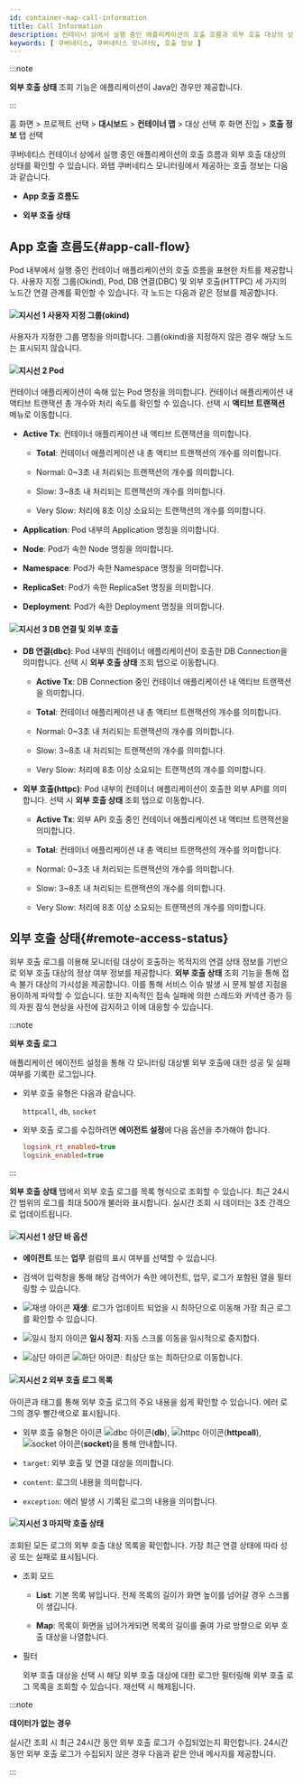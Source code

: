 ```yaml
---
id: container-map-call-information
title: Call Information
description: 컨테이너 상에서 실행 중인 애플리케이션의 호출 흐름과 외부 호출 대상의 상태를 확인할 수 있습니다.
keywords: [ 쿠버네티스, 쿠버네티스 모니터링, 호출 정보 ]
---
```


:::note 

**외부 호출 상태** 조회 기능은 애플리케이션이 Java인 경우만 제공합니다.

:::

홈 화면 > 프로젝트 선택 > **대시보드** > **컨테이너 맵** > 대상 선택 후 <Cmdname sid="BTN07712" className="uitext" /> 화면 진입 > **호출 정보** 탭 선택

쿠버네티스 컨테이너 상에서 실행 중인 애플리케이션의 호출 흐름과 외부 호출 대상의 상태를 확인할 수 있습니다. 와탭 쿠버네티스 모니터링에서 제공하는 호출 정보는 다음과 같습니다. 

* **App 호출 흐름도**

* **외부 호출 상태**

## App 호출 흐름도{#app-call-flow}

<ImgLang img='k8s-container-map-call-info-app.png' desc='App 호출 흐름도' />

Pod 내부에서 실행 중인 컨테이너 애플리케이션의 호출 흐름을 표현한 차트를 제공합니다. 사용자 지정 그룹(Okind), Pod, DB 연결(DBC) 및 외부 호출(HTTPC) 세 가지의 노드간 연결 관계를 확인할 수 있습니다. 각 노드는 다음과 같은 정보를 제공합니다. 

#### ![지시선 1](/img/number-01.png) 사용자 지정 그룹(okind)

사용자가 지정한 그룹 명칭을 의미합니다. 그룹(okind)을 지정하지 않은 경우 해당 노드는 표시되지 않습니다.

#### ![지시선 2](/img/number-02.png) Pod 

컨테이너 애플리케이션이 속해 있는 Pod 명칭을 의미합니다. 컨테이너 애플리케이션 내 액티브 트랜잭션 총 개수와 처리 속도를 확인할 수 있습니다. 선택 시 **액티브 트랜잭션** 메뉴로 이동합니다.

* **Active Tx**: 컨테이너 애플리케이션 내 액티브 트랜잭션을 의미합니다. 

  * **Total**: 컨테이너 애플리케이션 내 총 액티브 트랜잭션의 개수를 의미합니다.

  * <span class='normal'>Normal</span>: 0~3초 내 처리되는 트랜잭션의 개수를 의미합니다.

  * <span class='slow'>Slow</span>: 3~8초 내 처리되는 트랜잭션의 개수를 의미합니다.

  * <span class='vslow'>Very Slow</span>: 처리에 8초 이상 소요되는 트랜잭션의 개수를 의미합니다.

* **Application**: Pod 내부의 Application 명칭을 의미합니다. 

* **Node**: Pod가 속한 Node 명칭을 의미합니다. 

* **Namespace**: Pod가 속한 Namespace 명칭을 의미합니다. 

* **ReplicaSet**: Pod가 속한 ReplicaSet 명칭을 의미합니다. 

* **Deployment**: Pod가 속한 Deployment 명칭을 의미합니다.  

#### ![지시선 3](/img/number-03.png) DB 연결 및 외부 호출

* **DB 연결(dbc)**: Pod 내부의 컨테이너 애플리케이션이 호출한 DB Connection을 의미합니다. 선택 시 **외부 호출 상태** 조회 탭으로 이동합니다.

  * **Active Tx**: DB Connection 중인 컨테이너 애플리케이션 내 액티브 트랜잭션을 의미합니다. 

  * **Total**: 컨테이너 애플리케이션 내 총 액티브 트랜잭션의 개수를 의미합니다.

  * <span class='normal'>Normal</span>: 0~3초 내 처리되는 트랜잭션의 개수를 의미합니다.

  * <span class='slow'>Slow</span>: 3~8초 내 처리되는 트랜잭션의 개수를 의미합니다.

  * <span class='vslow'>Very Slow</span>: 처리에 8초 이상 소요되는 트랜잭션의 개수를 의미합니다.

* **외부 호출(httpc)**: Pod 내부의 컨테이너 애플리케이션이 호출한 외부 API를 의미합니다. 선택 시 **외부 호출 상태** 조회 탭으로 이동합니다. 

  * **Active Tx**: 외부 API 호출 중인 컨테이너 애플리케이션 내 액티브 트랜잭션을 의미합니다. 

  * **Total**: 컨테이너 애플리케이션 내 총 액티브 트랜잭션의 개수를 의미합니다.

  * <span class='normal'>Normal</span>: 0~3초 내 처리되는 트랜잭션의 개수를 의미합니다.

  * <span class='slow'>Slow</span>: 3~8초 내 처리되는 트랜잭션의 개수를 의미합니다.

  * <span class='vslow'>Very Slow</span>: 처리에 8초 이상 소요되는 트랜잭션의 개수를 의미합니다.

## 외부 호출 상태{#remote-access-status}

외부 호출 로그를 이용해 모니터링 대상이 호출하는 목적지의 연결 상태 정보를 기반으로 외부 호출 대상의 정상 여부 정보를 제공합니다. **외부 호출 상태** 조회 기능을 통해 접속 불가 대상의 가시성을 제공합니다. 이를 통해 서비스 이슈 발생 시 문제 발생 지점을 용이하게 파악할 수 있습니다. 또한 지속적인 접속 실패에 의한 스레드와 커넥션 증가 등의 자원 잠식 현상을 사전에 감지하고 이에 대응할 수 있습니다.

:::note

**외부 호출 로그**

애플리케이션 에이전트 설정을 통해 각 모니터링 대상별 외부 호출에 대한 성공 및 실패 여부를 기록한 로그입니다. 

* 외부 호출 유형은 다음과 같습니다.

  `httpcall`, `db`, `socket` 

* 외부 호출 로그를 수집하려면 **에이전트 설정**에 다음 옵션을 추가해야 합니다.

  ```ini 
  logsink_rt_enabled=true
  logsink_enabled=true
  ```

::: 

<ImgLang img='k8s-container-map-call-info-remote.png' desc='외부 호출 로그' />

**외부 호출 상태** 탭에서 외부 호출 로그를 목록 형식으로 조회할 수 있습니다. 최근 24시간 범위의 로그를 최대 500개 불러와 표시합니다. 실시간 조회 시 데이터는 3초 간격으로 업데이트됩니다. 

#### ![지시선 1](/img/number-01.png) 상단 바 옵션 

* **에이전트** 또는 **업무** 컬럼의 표시 여부를 선택할 수 있습니다.

* 검색어 입력창을 통해 해당 검색어가 속한 에이전트, 업무, 로그가 포함된 열을 필터링할 수 있습니다.

* ![재생 아이콘](/img/ic-caret-right.svg) **재생**: 로그가 업데이트 되었을 시 최하단으로 이동해 가장 최근 로그를 확인할 수 있습니다.

* ![일시 정지 아이콘](/img/ico-pause.svg) **일시 정지**: 자동 스크롤 이동을 일시적으로 중지합다.

* ![상단 아이콘](/img/ic-caret-up.svg) ![하단 아이콘](/img/ic-caret-down.svg): 최상단 또는 최하단으로 이동합니다.

#### ![지시선 2](/img/number-02.png) 외부 호출 로그 목록

아이콘과 태그를 통해 외부 호출 로그의 주요 내용을 쉽게 확인할 수 있습니다. 에러 로그의 경우 <span class='vslow'>빨간색</span>으로 표시됩니다.

* 외부 호출 유형은 아이콘 ![dbc 아이콘](/img/ic-db.svg)(**db**), ![httpc 아이콘](/img/ic-network-filled.svg)(**httpcall**), ![socket 아이콘](/img/ic-branches.svg)(**socket**)을 통해 안내합니다.

* `target`: 외부 호출 및 연결 대상을 의미합니다. 

* `content`: 로그의 내용을 의미합니다. 

* `exception`: 에러 발생 시 기록된 로그의 내용을 의미합니다.

#### ![지시선 3](/img/number-03.png) 마지막 호출 상태

조회된 모든 로그의 외부 호출 대상 목록을 확인합니다. 가장 최근 연결 상태에 따라 <span class='vslow'>성공</span> 또는 <span class='mstop'>실패</span>로 표시됩니다. 

* 조회 모드

  * **List**: 기본 목록 뷰입니다. 전체 목록의 길이가 화면 높이를 넘어갈 경우 스크롤이 생깁니다.

  * **Map**: 목록이 화면을 넘어가게되면 목록의 길이를 줄여 가로 방향으로 외부 호출 대상을 나열합니다.

* 필터

  외부 호출 대상을 선택 시 해당 외부 호출 대상에 대한 로그만 필터링해 외부 호출 로그 목록을 조회할 수 있습니다. 재선택 시 해제됩니다.


:::note

**데이터가 없는 경우**

실시간 조회 시 최근 24시간 동안 외부 호출 로그가 수집되었는지 확인합니다. 24시간 동안 외부 호출 로그가 수집되지 않은 경우 다음과 같은 안내 메시지를 제공합니다.

<ImgLang img='k8s-container-map-call-info-remote-none.png' desc='데이터 미수집' />

:::